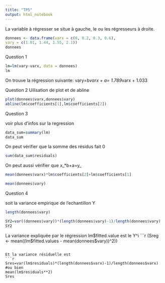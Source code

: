 ```yaml
---
title: "TP5"
output: html_notebook
---
```


La variable à régresser se situe à gauche, le ou les régresseurs à droite.

```r
donnees <- data.frame(varx = c(0, 0.2, 0.3, 0.6),
vary = c(1.01, 1.44, 1.55, 2.1))
donnees
```

Question 1
```r
lm=lm(vary~varx, data = donnees)
lm
```

On trouve la régression suivante:
vary=b*varx + a= 1.789*varx + 1.033

Question 2
Uilisation de plot et de abline

```r
plot(donnees$varx,donnees$vary)
abline(lm$coefficients[1],lm$coefficients[2])
```

Question 3

voir plus d'infos sur la regression
```r
data_sum=summary(lm)
data_sum
```

On peut vérifier que la somme des résidus fait 0
```r
sum(data_sum$residuals)
```
On peut aussi vérifier que x_*b+a=y_

```r
mean(donnees$varx)*lm$coefficients[2]+lm$coefficients[1]
```
```r
mean(donnees$vary)
```

Question 4

soit la variance empirique de l'echantillon Y
```r
length(donnees$vary)
```

```r
SY2=var((donnees$vary))*(length(donnees$vary)-1)/length(donnees$vary)
SY2
```

La variance expliquée par le régression
lm$fitted.value est le Y^i
```r
(Sreg <- mean((lm$fitted.values - mean(donnees$vary))^2))
```

Et la variance résiduelle est
```r
Sres=var(lm$residuals)*(length(donnees$varx)-1)/length(donnees$varx)
#ou bien
mean(lm$residuals**2)
Sres
```

